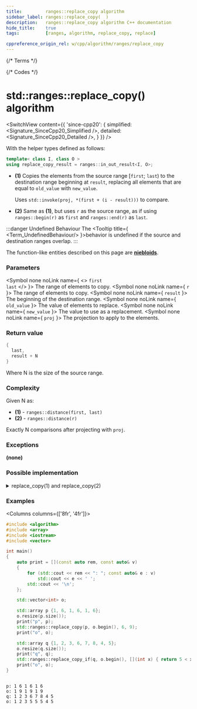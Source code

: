 ```yaml
---
title:         ranges::replace_copy algorithm
sidebar_label: ranges::replace_copy(  )
description:   ranges::replace_copy algorithm C++ documentation
hide_title:    true
tags:          [ranges, algorithm, replace_copy, replace]

cppreference_origin_rel: w/cpp/algorithm/ranges/replace_copy
---
```



{/* Terms */}


{/* Codes */}


# std::ranges::replace_copy() algorithm

<SwitchView content={{
	'since-cpp20': {
		simplified:	<Signature_SinceCpp20_Simplified />,
		detailed:	<Signature_SinceCpp20_Detailed />,
	}
}} />

With the helper types defined as follows:
```cpp
template< class I, class O >
using replace_copy_result = ranges::in_out_result<I, O>;
```

- **(1)** Copies the elements from the source range [`first`; `last`) to the destination range beginning at `result`, replacing all elements that are equal to `old_value` with `new_value`.

  Uses `std::invoke(proj, *(first + (i - result)))` to compare.

- **(2)** Same as **(1)**, but uses `r` as the source range, as if using `ranges::begin(r)` as `first` and `ranges::end(r)` as `last`.

:::danger Undefined Behaviour
The <Tooltip title={ <Term_UndefinedBehaviour/> }>behavior is undefined</Tooltip> if the source and destination ranges overlap.
:::

The function-like entities described on this page are [**niebloids**](/docs/std/algo/niebloids).

### Parameters

<SymbolTable>

  <Symbol none noLink name={ <> <code>first</code> <br/> <code>last</code> </> }>
    The range of elements to copy.
  </Symbol>
  <Symbol none noLink name={ <code>r</code> }>
    The range of elements to copy.
  </Symbol>
  <Symbol none noLink name={ <code>result</code> }>
    The beginning of the destination range.
  </Symbol>
  <Symbol none noLink name={ <code>old_value</code> }>
    The value of elements to replace.
  </Symbol>
  <Symbol none noLink name={ <code>new_value</code> }>
    The value to use as a replacement.
  </Symbol>
  <Symbol none noLink name={ <code>proj</code> }>
    The projection to apply to the elements.
  </Symbol>

</SymbolTable>

### Return value

```cpp
{
  last,
  result + N
}
```
Where N is the size of the source range.

### Complexity

Given N as:
 - **(1)** - `ranges::distance(first, last)`
 - **(2)** - `ranges::distance(r)`

Exactly N comparisons after projecting with `proj`.

### Exceptions

**(none)**

### Possible implementation

<details>
<summary>replace_copy(1) and replace_copy(2)</summary>

```cpp
struct replace_copy_fn
{
    template<std::input_iterator I, std::sentinel_for<I> S, class T1, class T2,
             std::output_iterator<const T2&> O, class Proj = std::identity>
    requires std::indirectly_copyable<I, O> &&
             std::indirect_binary_predicate<ranges::equal_to,
                 std::projected<I, Proj>, const T1*>
    constexpr ranges::replace_copy_result<I, O>
        operator()(I first, S last, O result, const T1& old_value, const T2& new_value,
                   Proj proj = {}) const
    {
        for (; first != last; ++first, ++result)
            *result = (std::invoke(proj, *first) == old_value) ? new_value : *first;
        return {std::move(first), std::move(result)};
    }

    template<ranges::input_range R, class T1, class T2,
             std::output_iterator<const T2&> O, class Proj = std::identity>
    requires std::indirectly_copyable<ranges::iterator_t<R>, O> &&
             std::indirect_binary_predicate<ranges::equal_to,
                 std::projected<ranges::iterator_t<R>, Proj>, const T1*>
    constexpr ranges::replace_copy_result<ranges::borrowed_iterator_t<R>, O>
        operator()(R&& r, O result, const T1& old_value, const T2& new_value,
                   Proj proj = {}) const
    {
        return (*this)(ranges::begin(r), ranges::end(r), std::move(result),
                       old_value, new_value, std::move(proj));
    }
};

inline constexpr replace_copy_fn replace_copy {};
```

</details>

### Examples

<Columns columns={['8fr', '4fr']}>
<div>

```cpp title='Main.cpp' showLineNumbers
#include <algorithm>
#include <array>
#include <iostream>
#include <vector>

int main()
{
    auto print = [](const auto rem, const auto& v)
    {
        for (std::cout << rem << ": "; const auto& e : v)
            std::cout << e << ' ';
        std::cout << '\n';
    };

    std::vector<int> o;

    std::array p {1, 6, 1, 6, 1, 6};
    o.resize(p.size());
    print("p", p);
    std::ranges::replace_copy(p, o.begin(), 6, 9);
    print("o", o);

    std::array q {1, 2, 3, 6, 7, 8, 4, 5};
    o.resize(q.size());
    print("q", q);
    std::ranges::replace_copy_if(q, o.begin(), [](int x) { return 5 < x; }, 5);
    print("o", o);
}
```

</div>
<div>

```plaintext title="Output"

p: 1 6 1 6 1 6 
o: 1 9 1 9 1 9 
q: 1 2 3 6 7 8 4 5 
o: 1 2 3 5 5 5 4 5
```

</div>
</Columns>

